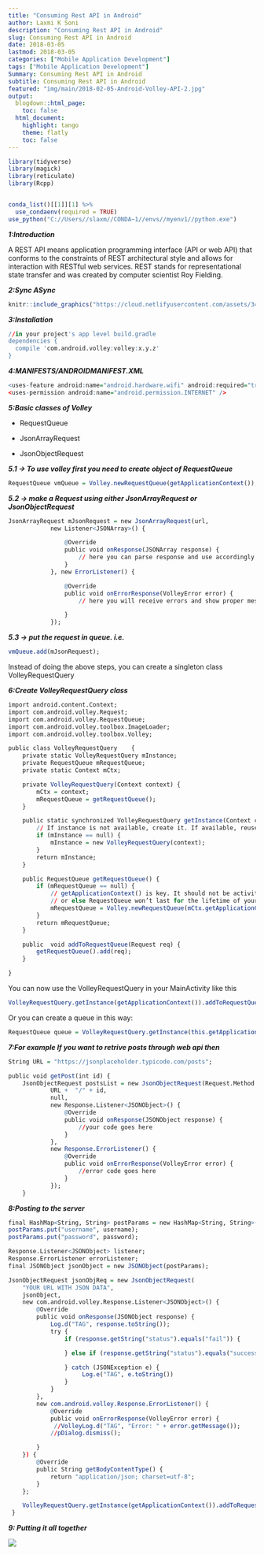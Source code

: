 ```yaml
---
title: "Consuming Rest API in Android"
author: Laxmi K Soni
description: "Consuming Rest API in Android"
slug: Consuming Rest API in Android
date: 2018-03-05
lastmod: 2018-03-05
categories: ["Mobile Application Development"]
tags: ["Mobile Application Development"]
Summary: Consuming Rest API in Android
subtitle: Consuming Rest API in Android
featured: "img/main/2018-02-05-Android-Volley-API-2.jpg"
output:
  blogdown::html_page:
    toc: false
  html_document:
    highlight: tango
    theme: flatly
    toc: false
---
```




```r
library(tidyverse)
library(magick)
library(reticulate)
library(Rcpp)


conda_list()[[1]][1] %>% 
  use_condaenv(required = TRUE)
use_python("C://Users//slaxm//CONDA~1//envs//myenv1//python.exe")


```


***1:Introduction***

A REST API means application programming interface (API or web API) that conforms to the constraints of REST architectural style and allows for interaction with RESTful web services. REST stands for representational state transfer and was created by computer scientist Roy Fielding.



***2:Sync ASync***

```r
knitr::include_graphics("https://cloud.netlifyusercontent.com/assets/344dbf88-fdf9-42bb-adb4-46f01eedd629/17e4e66b-67f2-4798-970a-726dfa86e865/ansychronous-synchronous-requests-android-large-preview-opt.png");
```


***3:Installation***

```r
//in your project's app level build.gradle
dependencies {
  compile 'com.android.volley:volley:x.y.z'
}
```


***4:MANIFESTS/ANDROIDMANIFEST.XML***

```r
<uses-feature android:name="android.hardware.wifi" android:required="true" />
<uses-permission android:name="android.permission.INTERNET" />
```


***5:Basic classes of Volley***

- RequestQueue

- JsonArrayRequest

- JsonObjectRequest


***5.1 -> To use volley first you need to create object of RequestQueue***

```r
RequestQueue vmQueue = Volley.newRequestQueue(getApplicationContext());
```

***5.2 -> make a Request using either JsonArrayRequest or JsonObjectRequest***

```r
JsonArrayRequest mJsonRequest = new JsonArrayRequest(url, 
            new Listener<JSONArray>() {

                @Override
                public void onResponse(JSONArray response) {
                    // here you can parse response and use accordingly
                }
            }, new ErrorListener() {

                @Override
                public void onErrorResponse(VolleyError error) {
                    // here you will receive errors and show proper message according to error type

                }
            });
```

***5.3 -> put the request in queue. i.e.***
```r
vmQueue.add(mJsonRequest);
```


Instead of doing the above steps, you can create a singleton class VolleyRequestQuery

***6:Create VolleyRequestQuery class ***

```r
import android.content.Context;
import com.android.volley.Request;
import com.android.volley.RequestQueue;
import com.android.volley.toolbox.ImageLoader;
import com.android.volley.toolbox.Volley;

public class VolleyRequestQuery    {
    private static VolleyRequestQuery mInstance;
    private RequestQueue mRequestQueue;
    private static Context mCtx;

    private VolleyRequestQuery(Context context) {
        mCtx = context;
        mRequestQueue = getRequestQueue();
    }

    public static synchronized VolleyRequestQuery getInstance(Context context) {
        // If instance is not available, create it. If available, reuse and return the object.
        if (mInstance == null) {
            mInstance = new VolleyRequestQuery(context);
        }
        return mInstance;
    }

    public RequestQueue getRequestQueue() {
        if (mRequestQueue == null) {
            // getApplicationContext() is key. It should not be activity context,
            // or else RequestQueue won’t last for the lifetime of your app
            mRequestQueue = Volley.newRequestQueue(mCtx.getApplicationContext());
        }
        return mRequestQueue;
    }

    public  void addToRequestQueue(Request req) {
        getRequestQueue().add(req);
    }

}    
```

You can now use the VolleyRequestQuery in your MainActivity like this

```r
VolleyRequestQuery.getInstance(getApplicationContext()).addToRequestQueue(stringRequest);.
```

Or you can create a queue in this way: 

```r
RequestQueue queue = VolleyRequestQuery.getInstance(this.getApplicationContext()).getRequestQueue();. 
```

***7:For example If you want to retrive posts through web api then ***

```r

String URL = "https://jsonplaceholder.typicode.com/posts";

public void getPost(int id) {
    JsonObjectRequest postsList = new JsonObjectRequest(Request.Method.GET,
            URL +  "/" + id,
            null,
            new Response.Listener<JSONObject>() {
                @Override
                public void onResponse(JSONObject response) {
                    //your code goes here
                }
            },
            new Response.ErrorListener() {
                @Override
                public void onErrorResponse(VolleyError error) {
                    //error code goes here
                }
            });
    }
```

***8:Posting to the server ***

```r

final HashMap<String, String> postParams = new HashMap<String, String>();
postParams.put("username", username);
postParams.put("password", password);

Response.Listener<JSONObject> listener;
Response.ErrorListener errorListener;
final JSONObject jsonObject = new JSONObject(postParams);

JsonObjectRequest jsonObjReq = new JsonObjectRequest(
    "YOUR URL WITH JSON DATA", 
    jsonObject,
    new com.android.volley.Response.Listener<JSONObject>() {
        @Override
        public void onResponse(JSONObject response) {
            Log.d("TAG", response.toString());
            try {
                if (response.getString("status").equals("fail")) {

                } else if (response.getString("status").equals("success")) {

                } catch (JSONException e) {
                     Log.e("TAG", e.toString())
                }
            }
        }, 
        new com.android.volley.Response.ErrorListener() {
            @Override
            public void onErrorResponse(VolleyError error) {
             //VolleyLog.d("TAG", "Error: " + error.getMessage());
            //pDialog.dismiss();

        }
    }) {
        @Override
        public String getBodyContentType() {
            return "application/json; charset=utf-8";
        }
    };

    VolleyRequestQuery.getInstance(getApplicationContext()).addToRequestQueue(jsonObjRequest);
 }
```

***9: Putting it all together ***

![](/img/main/volleyapiexample.gif)


